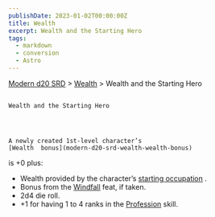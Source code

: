 ```yaml
---
publishDate: 2023-01-02T00:00:00Z
title: Wealth
excerpt: Wealth and the Starting Hero
tags:
  - markdown
  - conversion
  - Astro
---
```


[Modern d20 SRD](/#modernD20) > [Wealth](modern-d20-srd-wealth-index) > Wealth and the Starting Hero

##

    Wealth and the Starting Hero




    A newly created 1st-level character’s
    [Wealth  bonus](modern-d20-srd-wealth-wealth-bonus)
is +0 plus:

- Wealth provided by the character’s
  [starting   occupation](modern-d20-srd-starting-occupation-index)
  .
- Bonus from the
  [Windfall](modern-d20-srd-feats-windfall)
  feat, if taken.
- 2d4 die roll.
- +1 for having 1 to 4 ranks in the
  [Profession](modern-d20-srd-skills-profession)
  skill.

